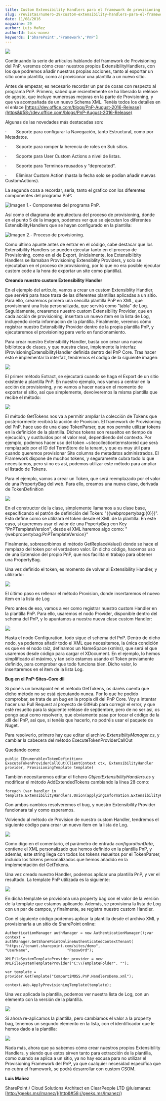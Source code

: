 ```yaml
---
title: Custom Extensibility Handlers para el framework de provisioning del PnP
slug: /revistas/numero-29/custom-extensibility-handlers-para-el-framework-de-provisioning-del-pnp
date: 11/08/2016
magazine: 29
author: Luis Mañez
authorId: luis-manez
keywords: ['SharePoint','Framework','PnP']
---
```






![](../../../images/numero29/custom-extensibility-handlers-para-el-framework-de-provisioning-del-pnp/image1.png)



Continuando la serie de artículos hablando del framework de Provisioning del PnP, veremos cómo crear nuestros propios ExtensibilityHandlers, con los que podremos añadir nuestras propias acciones, tanto al exportar un sitio como plantilla, como al provisionar una plantilla a un nuevo sitio.

Antes de empezar, es necesario recordar un par de cosas con respecto al programa PnP. Primero, sabed que recientemente se ha liberado la reléase de agosto, que incluye numerosas mejoras en la parte de Provisioning, y que va acompañada de un nuevo Schema XML. Tenéis todos los detalles en el enlace [https://dev.office.com/blogs/PnP-August-2016-Release](https&#58;//dev.office.com/blogs/PnP-August-2016-Release)

Algunas de las novedades más destacadas son:

·          Soporte para configurar la Navegación, tanto Estructural, como por Metadatos.

·          Soporte para romper la herencia de roles en Sub sitios.

·          Soporte para User Custom Actions a nivel de listas.

·          Soporte para Terminos reusados y “deprecated”.

·          Eliminar Custom Action (hasta la fecha solo se podían añadir nuevas CustomActions).

La segunda cosa a recordar, sería, tanto el grafico con los diferentes componentes del programa PnP:

![Imagen 1.- Componentes del programa PnP.](../../../images/numero29/custom-extensibility-handlers-para-el-framework-de-provisioning-del-pnp/image2.png)

Así como el diagrama de arquitectura del proceso de provisioning, donde en el punto 5 de la imagen, podemos ver que se ejecutan los diferentes ExtensibilityHandlers que se hayan configurado en la plantilla:

![Imagen 2.- Proceso de provisioning.](../../../images/numero29/custom-extensibility-handlers-para-el-framework-de-provisioning-del-pnp/image3.png)

Como último apunte antes de entrar en el código, cabe destacar que los Extensibility Handlers se pueden ejecutar tanto en el proceso de Provisioning, como en el de Export, (inicialmente, los Extensibilbity Handlers se llamaban Provisioning Extensiblity Providers, y solo se ejecutaban en el proceso de provisioning, por lo que no era posible ejecutar custom code a la hora de exportar un site como plantilla).

**Creando nuestro custom Extensibility Handler**

En el ejemplo del artículo, vamos a crear un custom Extensiblity Handler, que servirá para hace traza de las diferentes plantillas aplicadas a un sitio. Para ello, crearemos primero una sencilla plantilla PnP en XML, que provisionará una lista personalizada, que servirá como “tabla” de Log. Seguidamente, crearemos nuestro custom Extensibility Provider, que en cada acción de provisioning, insertara un nuevo ítem en la lista de Log, incluyendo cierta información de la plantilla. Finalmente, veremos cómo registrar nuestro Extensibility Provider dentro de la propia plantilla PnP, y ejecutaremos el provisioning para verlo en funcionamiento.

Para crear nuestro Extensibility Handler, basta con crear una nueva biblioteca de clases, y que nuestra clase, implemente la interfaz IProvisioningExtensibilityHandler definida dentro del PnP Core. Tras hacer esto e implementar la interfaz, tendremos el código de la siguiente imagen:​

![](../../../images/numero29/custom-extensibility-handlers-para-el-framework-de-provisioning-del-pnp/image4.png)

El primer método Extract, se ejecutará cuando se haga el Export de un sitio existente a plantilla PnP. En nuestro ejemplo, nos vamos a centrar en la acción de provisioning, y no vamos a hacer nada en el momento de exportar el sitio, así que simplemente, devolveremos la misma plantilla que recibe el método:

![](../../../images/numero29/custom-extensibility-handlers-para-el-framework-de-provisioning-del-pnp/image5.png)

El método GetTokens nos va a permitir ampliar la colección de Tokens que posteriormente recibirá la acción de Provision. El framework de Provisioning del PnP, hace uso de una clase TokenParser, que nos permite utilizar tokens en la definición de la plantilla. Dichos tokens son resueltos en tiempo de ejecución, y sustituidos por el valor real, dependiendo del contexto. Por ejemplo, podemos hacer uso del token ~sitecollectiontermstoreid que será remplazado por el ID del TermStore de la tenant, y que es muy útil para cuando queremos provisionar Site columns de metadatos administrados. El Framework dispone de muchos tokens, y seguramente cubra todo lo que necesitamos, pero si no es así, podemos utilizar este método para ampliar el listado de Tokens.

Para el ejemplo, vamos a crear un Token, que será reemplazado por el valor de una PropertyBag del web. Para ello, creamos una nueva clase, derivada de TokenDefinition

![](../../../images/numero29/custom-extensibility-handlers-para-el-framework-de-provisioning-del-pnp/image6.png)

En el constructor de la clase, simplemente llamamos a su clase base, especificando el patrón de definición del Token: "{{webpropertybag:{0}}}". Esto define como se utilizará el token desde el XML de la plantilla. En este caso, si queremos usar el valor de una PopertyBag con Key "PnPTemplateVersion", desde el XML haremos algo como: "{webpropertybag:PnPTemplateVersion}"

Finalmente, sobrescribimos el método GetReplaceValue() donde se hace el remplazo del token por el verdadero valor. En dicho código, hacemos uso de una Extension del propio PnP, que nos facilita el trabajo para obtener una PropertyBag.

Una vez definido el token, es momento de volver al Extensibility Handler, y utilizarlo:

![](../../../images/numero29/custom-extensibility-handlers-para-el-framework-de-provisioning-del-pnp/image7.png)

El último paso es rellenar el método Provision, donde insertaremos el nuevo ítem en la lista de Log

Pero antes de eso, vamos a ver como registrar nuestro custom Handler en la plantilla PnP. Para ello, usaremos el nodo Provider, disponible dentro del schema del PnP, y lo apuntamos a nuestra nueva clase custom Handler:

![](../../../images/numero29/custom-extensibility-handlers-para-el-framework-de-provisioning-del-pnp/image8.png)

Hasta el nodo Configuration, todo sigue el schema del PnP. Dentro de dicho nodo, ya podemos añadir todo el XML que necesitemos, la única condición es que en el nodo raíz, definamos un NameSpace (xmlns), que será el que usaremos desde código para cargar el XDocument. En el ejemplo, lo hemos simplificado al máximo, y tan solo estamos usando el Token previamente definido, para comprobar que todo funciona bien. Dicho valor, lo insertaremos en el ítem de la lista Log.

**Bug en el PnP-Sites-Core dll**

Si ponéis un breakpoint en el método GetTokens, os daréis cuenta que dicho método no se está ejecutando nunca. Por lo que he podido comprobar, se trata de un bug en la propia dll del PnP Core. Voy a intentar hacer una Pull Request al proyecto de GitHub para corregir el error, y que esté resuelto para la siguiente reléase de septiembre, pero de no ser así, os pongo aquí como resolverlo, que obviamente pasa por tocar el código de la .dll del PnP, así que, si tenéis que hacerlo, no podréis usar el paquete de Nuget.

Para resolverlo, primero hay que editar el archivo *ExtensiblityManager.cs*, y cambiar la cabecera del método ExecuteTokenProviderCallOut

Quedando como:

```
public IEnumerable<TokenDefinition> ExecuteTokenProviderCallOut(ClientContext ctx, ExtensibilityHandler provider, ProvisioningTemplate template)
```

También necesitaremos editar el fichero *ObjectExtensibilityHandlers.cs* y modificar el método AddExtendedTokens cambiando la línea 28 como:

```
foreach (var handler in template.ExtensibilityHandlers.Union(applyingInformation.ExtensibilityHandlers))
```

Con ambos cambios resolveremos el bug, y nuestro Extensibility Provider funcionara tal y como esperamos.

Volviendo al método de Provision de nuestro custom Handler, tendremos el siguiente código para crear un nuevo ítem en la lista de Log.​

![](../../../images/numero29/custom-extensibility-handlers-para-el-framework-de-provisioning-del-pnp/image9.png)

Como digo en el comentario, el parámetro de entrada *configurationData*, contiene el XML personalizado que hemos definido en la plantilla PnP, y además, este string llega con todos los tokens resueltos por el TokenParser, incluido los tokens personalizados que hemos añadido en la implementación del GetTokens.

Una vez creado nuestro Handler, podemos aplicar una plantilla PnP, y ver el resultado. La template PnP utilizada es la siguiente:

![](../../../images/numero29/custom-extensibility-handlers-para-el-framework-de-provisioning-del-pnp/image10.png)

En dicha template se provisiona una property bag con el valor de la versión de la template que estamos aplicando. Además, se provisiona la lista de Log con un par de campos, y finalmente, se registra nuestro custom Handler.

Con el siguiente código podemos aplicar la plantilla desde el archivo XML y provisionarla a un sitio de SharePoint online:

```
AuthenticationManager authManager = new AuthenticationManager();var context = authManager.GetSharePointOnlineAuthenticatedContextTenant(                "https://tenant.sharepoint.com/sites/demo",                 "UserName",                 "Passw0rd");
```

```
XMLFileSystemTemplateProvider provider = new XMLFileSystemTemplateProvider("C:\\TemplateFolder", "");
```

```
var template = provider.GetTemplate("CompartiMOSS.PnP.HandlersDemo.xml");
```

```
context.Web.ApplyProvisioningTemplate(template);
```

Una vez aplicada la plantilla, podemos ver nuestra lista de Log, con un elemento con la versión de la plantilla.​

![](../../../images/numero29/custom-extensibility-handlers-para-el-framework-de-provisioning-del-pnp/image11.png)

Si ahora re-aplicamos la plantilla, pero cambiamos el valor a la property bag, tenemos un segundo elemento en la lista, con el identificador que le hemos dado a la plantilla:

![](../../../images/numero29/custom-extensibility-handlers-para-el-framework-de-provisioning-del-pnp/image12.png)

Nada más, ahora que ya sabemos cómo crear nuestros propios Extensibility Handlers, y siendo que estos sirven tanto para extracción de la plantilla, como cuando se aplica a un sitio, ya no hay excusa para no utilizar el Provisioning Framework del PnP, ya que cualquier necesidad especifica que no cubra el framework, se podrá desarrollar con custom CSOM.



**Luis Mañez**

SharePoint / Cloud Solutions Architect en ClearPeople LTD
 @luismanez
 [http://geeks.ms/lmanez/](http&#58;//geeks.ms/lmanez/)

